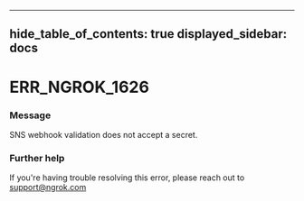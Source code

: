 

---
hide_table_of_contents: true
displayed_sidebar: docs
---


# ERR_NGROK_1626

### Message
SNS webhook validation does not accept a secret.

<ErrorDetails error="err_ngrok_1626" />



### Further help
If you're having trouble resolving this error, please reach out to [support@ngrok.com](mailto:support@ngrok.com?subject=Help%20with%20ERR_NGROK_1626)

